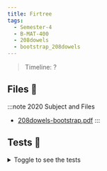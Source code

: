 ```yaml
---
title: Firtree
tags:
  - Semester-4
  - B-MAT-400
  - 208dowels
  - bootstrap_208dowels
---
```

> Timeline: ?


## Files 📂

:::note 2020 Subject and Files
- [208dowels-bootstrap.pdf](https://github.com/Studio-17/Epitech-Subjects/raw/main/Semester-4/B-MAT-400/208dowels/bootstrap_208dowels/208dowels-bootstrap.pdf)
:::

## Tests 🤖
<details>
  <summary>Toggle to see the tests</summary>
  <div>
Yo
  </div>
</details>
